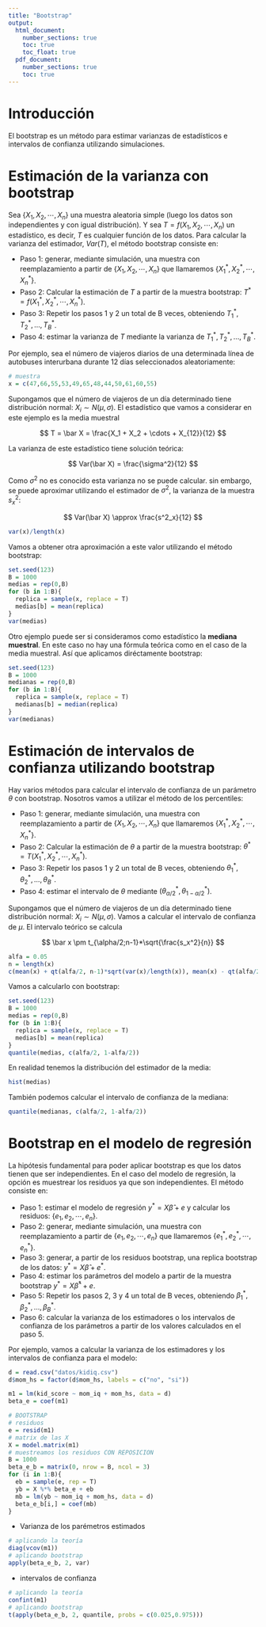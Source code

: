 ```yaml
---
title: "Bootstrap"
output: 
  html_document:
    number_sections: true
    toc: true
    toc_float: true
  pdf_document:
    number_sections: true
    toc: true
---
```


# Introducción

El bootstrap es un método para estimar varianzas de estadísticos e intervalos de confianza utilizando simulaciones.

# Estimación de la varianza con bootstrap

Sea $\{X_1, X_2, \cdots,X_n\}$ una muestra aleatoria simple (luego los datos son independientes y con igual distribución). Y sea $T = f(X_1, X_2, \cdots,X_n)$ un estadístico, es decir, $T$ es cualquier función de los datos. Para calcular la varianza del estimador, $Var(T)$, el método bootstrap consiste en:

- Paso 1: generar, mediante simulación, una muestra con reemplazamiento a partir de $\{X_1, X_2, \cdots,X_n\}$ que llamaremos $\{X_1^*, X_2^*, \cdots,X_n^*\}$.
- Paso 2: Calcular la estimación de $T$ a partir de la muestra bootstrap: $T^* = f(X_1^*, X_2^*, \cdots,X_n^*)$.
- Paso 3: Repetir los pasos 1 y 2 un total de B veces, obteniendo $T_1^{*},T_2^{*}, \ldots,T_B^{*}$.
- Paso 4: estimar la varianza de $T$ mediante la varianza de $T_1^{*},T_2^{*}, \ldots,T_B^{*}$.

Por ejemplo, sea el número de viajeros diarios de una determinada línea de autobuses interurbana durante 12 días seleccionados aleatoriamente:

```r
# muestra
x = c(47,66,55,53,49,65,48,44,50,61,60,55)
```

Supongamos que el número de viajeros de un día determinado tiene distribución normal: $X_i \sim N(\mu,\sigma)$. El estadístico que vamos a considerar en este ejemplo es la media muestral

$$
T = \bar X = \frac{X_1 + X_2 + \cdots + X_{12}}{12}
$$

La varianza de este estadístico tiene solución teórica:

$$
Var(\bar X) = \frac{\sigma^2}{12}
$$

Como $\sigma^2$ no es conocido esta varianza no se puede calcular. sin embargo, se puede aproximar utilizando el estimador de $\sigma^2$, la varianza de la muestra $s^2_x$:

$$
Var(\bar X) \approx \frac{s^2_x}{12}
$$

```r
var(x)/length(x)
```

Vamos a obtener otra aproximación a este valor utilizando el método bootstrap:

```r
set.seed(123)
B = 1000
medias = rep(0,B)
for (b in 1:B){
  replica = sample(x, replace = T)
  medias[b] = mean(replica)
}
var(medias)
```

Otro ejemplo puede ser si consideramos como estadístico la **mediana muestral**. En este caso no hay una fórmula teórica como en el caso de la media muestral. Así que aplicamos diréctamente bootstrap:

```r
set.seed(123)
B = 1000
medianas = rep(0,B)
for (b in 1:B){
  replica = sample(x, replace = T)
  medianas[b] = median(replica)
}
var(medianas)
```

# Estimación de intervalos de confianza utilizando bootstrap

Hay varios métodos para calcular el intervalo de confianza de un parámetro $\theta$ con bootstrap. Nosotros vamos a utilizar el método de los percentiles:

- Paso 1: generar, mediante simulación, una muestra con reemplazamiento a partir de $\{X_1, X_2, \cdots,X_n\}$ que llamaremos $\{X_1^*, X_2^*, \cdots,X_n^*\}$.
- Paso 2: Calcular la estimación de $\theta$ a partir de la muestra bootstrap: $\theta^* = T(X_1^*, X_2^*, \cdots,X_n^*)$.
- Paso 3: Repetir los pasos 1 y 2 un total de B veces, obteniendo $\theta_1^{*},\theta_2^{*}, \ldots,\theta_B^{*}$.
- Paso 4: estimar el intervalo de $\theta$ mediante $(\theta_{\alpha/2}^{*},\theta_{1-\alpha/2}^{*})$.

Supongamos que el número de viajeros de un día determinado tiene distribución normal: $X_i \sim N(\mu,\sigma)$. Vamos a calcular el intervalo de confianza de $\mu$. El intervalo teórico se calcula

$$
\bar x \pm t_{\alpha/2;n-1}*\sqrt{\frac{s_x^2}{n}}
$$

```r
alfa = 0.05
n = length(x)
c(mean(x) + qt(alfa/2, n-1)*sqrt(var(x)/length(x)), mean(x) - qt(alfa/2, n-1)*sqrt(var(x)/length(x)) )
```

Vamos a calcularlo con bootstrap:

```r
set.seed(123)
B = 1000
medias = rep(0,B)
for (b in 1:B){
  replica = sample(x, replace = T)
  medias[b] = mean(replica)
}
quantile(medias, c(alfa/2, 1-alfa/2))
```

En realidad tenemos la distribución del estimador de la media:

```r
hist(medias)
```

También podemos calcular el intervalo de confianza de la mediana:

```r
quantile(medianas, c(alfa/2, 1-alfa/2))
```

# Bootstrap en el modelo de regresión

La hipótesis fundamental para poder aplicar bootstrap es que los datos tienen que ser independientes. En el caso del modelo de regresión, la opción es muestrear los residuos ya que son independientes. El método consiste en:

- Paso 1: estimar el modelo de regresión $y^* = X \hat \beta + e$ y calcular los residuos: $\{e_1, e_2, \cdots, e_n\}$.
- Paso 2: generar, mediante simulación, una muestra con reemplazamiento a partir de $\{e_1, e_2, \cdots, e_n\}$ que llamaremos $\{e_1^*, e_2^*, \cdots, e_n^*\}$.
- Paso 3: generar, a partir de los residuos bootstrap, una replica bootstrap de los datos: $y^* = X \hat \beta + e^*$.
- Paso 4: estimar los parámetros del modelo a partir de la muestra bootstrap $y^* = X \hat \beta^* + e$.
- Paso 5: Repetir los pasos 2, 3 y 4 un total de B veces, obteniendo $\beta_1^{*},\beta_2^{*}, \ldots,\beta_B^{*}$.
- Paso 6: calcular la varianza de los estimadores o los intervalos de confianza de los parámetros a partir de los valores calculados en el paso 5.

Por ejemplo, vamos a calcular la varianza de los estimadores y los intervalos de confianza para el modelo:

```r
d = read.csv("datos/kidiq.csv")
d$mom_hs = factor(d$mom_hs, labels = c("no", "si"))
```

```r
m1 = lm(kid_score ~ mom_iq + mom_hs, data = d)
beta_e = coef(m1)
```

```r
# BOOTSTRAP
# residuos
e = resid(m1)
# matrix de las X
X = model.matrix(m1)
# muestreamos los residuos CON REPOSICION
B = 1000
beta_e_b = matrix(0, nrow = B, ncol = 3)
for (i in 1:B){
  eb = sample(e, rep = T)
  yb = X %*% beta_e + eb
  mb = lm(yb ~ mom_iq + mom_hs, data = d)
  beta_e_b[i,] = coef(mb)
}
```

- Varianza de los parémetros estimados

```r
# aplicando la teoría
diag(vcov(m1))
# aplicando bootstrap
apply(beta_e_b, 2, var)
```

- intervalos de confianza

```r
# aplicando la teoría
confint(m1)
# aplicando bootstrap
t(apply(beta_e_b, 2, quantile, probs = c(0.025,0.975)))
```

